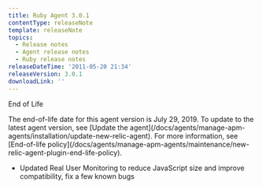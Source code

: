 ```yaml
---
title: Ruby Agent 3.0.1
contentType: releaseNote
template: releaseNote
topics:
  - Release notes
  - Agent release notes
  - Ruby release notes
releaseDateTime: '2011-05-20 21:34'
releaseVersion: 3.0.1
downloadLink: ''
---
```


End of Life

<Callout variant="important">
  The end-of-life date for this agent version is July 29, 2019. To update to the latest agent version, see [Update the agent](/docs/agents/manage-apm-agents/installation/update-new-relic-agent). For more information, see [End-of-life policy](/docs/agents/manage-apm-agents/maintenance/new-relic-agent-plugin-end-life-policy).
</Callout>

* Updated Real User Monitoring to reduce JavaScript size and improve compatibility, fix a few known bugs
